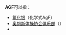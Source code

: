 {{selfref|您可能想访问[[Wikipedia:假定善意|Wikipedia:假定善意]]（[[Wikipedia:捷徑|快捷方式]]为[[WP:AGF|WP:AGF]]）。}}
'''AGF'''可以指：
*[[氟化银|氟化银]]（化学式AgF）
*[[奥胡斯体操协会俱乐部|奥胡斯体操协会俱乐部]]（{{lang-da|Aarhus Gymnastikforening}}）
*{{link-ja|味之素综合食品|味の素ゼネラルフーヅ}}

{{disambig|cat=三字拉丁字母縮寫消歧義}}